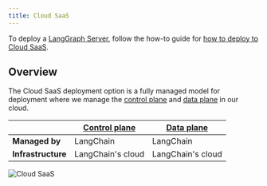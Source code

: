 ```yaml
---
title: Cloud SaaS
---
```


To deploy a [LangGraph Server](/langgraph-platform/langgraph-server), follow the how-to guide for [how to deploy to Cloud SaaS](/langgraph-platform/deploy-to-cloud).

## Overview

The Cloud SaaS deployment option is a fully managed model for deployment where we manage the [control plane](/langgraph-platform/control-plane) and [data plane](/langgraph-platform/data-plane) in our cloud.

|                   | [Control plane](/langgraph-platform/control-plane) | [Data plane](/langgraph-platform/data-plane) |
|-------------------|---------------------------------------------------|-----------------------------------------------|
| **Managed by**    | LangChain                                         | LangChain                                     |
| **Infrastructure**| LangChain's cloud                                 | LangChain's cloud                             |

![Cloud SaaS](/langgraph-platform/images/langgraph-cloud-architecture.png)
